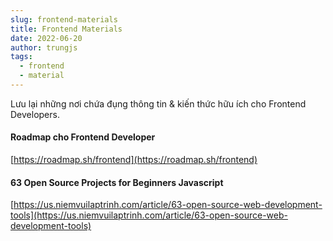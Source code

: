 ```yaml
---
slug: frontend-materials
title: Frontend Materials
date: 2022-06-20
author: trungjs
tags:
  - frontend
  - material
---
```


Lưu lại những nơi chứa đụng thông tin & kiến thức hữu ích cho Frontend Developers.

#### Roadmap cho Frontend Developer

[https://roadmap.sh/frontend](https://roadmap.sh/frontend)

#### 63 Open Source Projects for Beginners Javascript
[https://us.niemvuilaptrinh.com/article/63-open-source-web-development-tools](https://us.niemvuilaptrinh.com/article/63-open-source-web-development-tools)